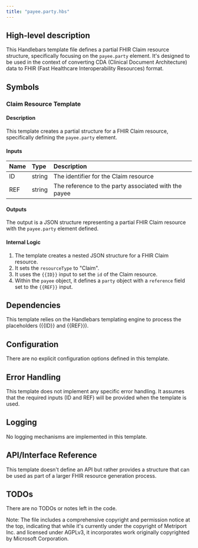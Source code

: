 ```yaml
---
title: "payee.party.hbs"
---
```


## High-level description
This Handlebars template file defines a partial FHIR Claim resource structure, specifically focusing on the `payee.party` element. It's designed to be used in the context of converting CDA (Clinical Document Architecture) data to FHIR (Fast Healthcare Interoperability Resources) format.

## Symbols

### Claim Resource Template
#### Description
This template creates a partial structure for a FHIR Claim resource, specifically defining the `payee.party` element.

#### Inputs
| Name | Type | Description |
|:-----|:-----|:------------|
| ID | string | The identifier for the Claim resource |
| REF | string | The reference to the party associated with the payee |

#### Outputs
The output is a JSON structure representing a partial FHIR Claim resource with the `payee.party` element defined.

#### Internal Logic
1. The template creates a nested JSON structure for a FHIR Claim resource.
2. It sets the `resourceType` to "Claim".
3. It uses the `{{ID}}` input to set the `id` of the Claim resource.
4. Within the `payee` object, it defines a `party` object with a `reference` field set to the `{{REF}}` input.

## Dependencies
This template relies on the Handlebars templating engine to process the placeholders ({{ID}} and {{REF}}).

## Configuration
There are no explicit configuration options defined in this template.

## Error Handling
This template does not implement any specific error handling. It assumes that the required inputs (ID and REF) will be provided when the template is used.

## Logging
No logging mechanisms are implemented in this template.

## API/Interface Reference
This template doesn't define an API but rather provides a structure that can be used as part of a larger FHIR resource generation process.

## TODOs
There are no TODOs or notes left in the code.

Note: The file includes a comprehensive copyright and permission notice at the top, indicating that while it's currently under the copyright of Metriport Inc. and licensed under AGPLv3, it incorporates work originally copyrighted by Microsoft Corporation.